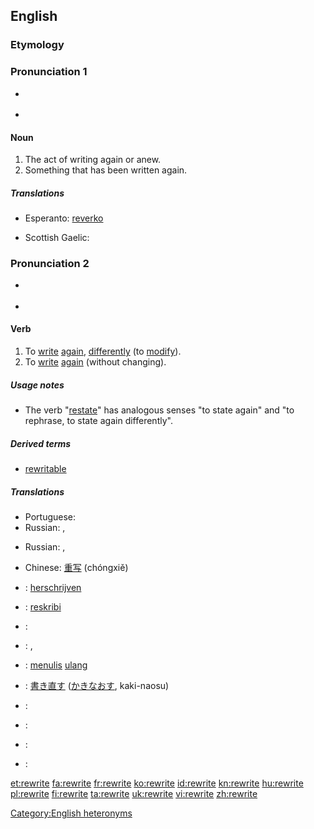 {{wikipedia|dab=rewrite}}
==English==

===Etymology===
{{prefix|re|write}}

===Pronunciation 1===
{{rfc-pron-n|Pronunciation 1|lang=en}}
* {{a|UK}} {{IPA|/ˈɹiːɹaɪt/}}
* {{a|US}} {{IPA|/ˈɻiɻaɪt/}}

====Noun====
{{en-noun}}

# The act of writing again or anew.
# Something that has been written again.

=====Translations=====
{{trans-top|something that has been written again}}
* Esperanto: [[reverko]]
{{trans-mid}}
* Scottish Gaelic: {{t|gd|ath-sgrìobhadh|m}}
{{trans-bottom}}

===Pronunciation 2===
* {{a|UK}} {{IPA|/ɹiːˈɹaɪt/}}
* {{a|US}} {{IPA|/ɻiˈɻaɪt/}}
*: {{rhymes|aɪt}}

====Verb====
{{en-verb|rewrites|rewriting|rewrote|rewritten}}

# To [[write]] [[again]], [[differently]] (to [[modify]]).
# To [[write]] [[again]] (without changing).

=====Usage notes=====
* The verb "[[restate]]" has analogous senses "to state again" and "to rephrase, to state again differently".

=====Derived terms=====
* [[rewritable]]

=====Translations=====
{{trans-top|to write again, differently}}
* Portuguese: {{t|pt|reescrever}}
* Russian: {{t|ru|переписывать|tr=perepísyvat'|alt=перепи́сывать}} {{impf}}, {{t|ru|переписать|tr=perepisát'|alt=переписа́ть}} {{pf.}}
{{trans-mid}}
{{trans-bottom}}

{{trans-top|to write again, without changing}}
* Russian: {{t|ru|переписывать|tr=perepísyvat'|alt=перепи́сывать}} {{impf}}, {{t|ru|переписать|tr=perepisát'|alt=переписа́ть}} {{pf.}}
{{trans-mid}}
{{trans-bottom}}

{{checktrans-top|to write again}}
* Chinese: [[重写]] (chóngxiě)
* {{ttbc|nl}}: [[herschrijven]]
* {{ttbc|eo}}: [[reskribi]]
* {{ttbc|fr}}: {{t+|fr|réécrire}}
* {{ttbc|hu}}: {{t+|hu|átír}}, {{t|hu|átfogalmaz}}
* {{ttbc|id}}: [[tulis|menulis]] [[ulang]]
{{trans-mid}}
* {{ttbc|ja}}: [[書き直す]] ([[かきなおす]], kaki-naosu)
* {{ttbc|pt}}: {{t+|pt|reescrever}}
* {{ttbc|ro}}: {{t+|ro|rescrie}}
* {{ttbc|gd}}: {{t|gd|ath-sgrìobh}}
* {{ttbc|es}}: {{t|es|reescribir}}
{{trans-bottom}}

[[Category:English heteronyms]]

[[et:rewrite]]
[[fa:rewrite]]
[[fr:rewrite]]
[[ko:rewrite]]
[[id:rewrite]]
[[kn:rewrite]]
[[hu:rewrite]]
[[pl:rewrite]]
[[fi:rewrite]]
[[ta:rewrite]]
[[uk:rewrite]]
[[vi:rewrite]]
[[zh:rewrite]]